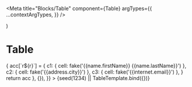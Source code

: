 

<Meta
  title="Blocks/Table"
  component={Table}
  argTypes={{
    ...contextArgTypes,
  }}
/>

  <Table {...props} iconSpriteUrl={iconSpriteUrl} />
)

# Table

<Canvas withSource="none">
  <Story
    name="Table"
    args={{
      themeName: 'light',
      accentScheme: 'teams',
      caption: fake('{{lorem.sentence}}'),
      captionVisuallyHidden: true,
      rowTitlingColumn: 'c1',
      columns: {
        c1: { title: 'Name' },
        c2: { title: 'Office' },
        c3: { title: 'Email', hideable: true },
      },
      rows: range(32).reduce((acc, r) => {
        acc[`r${r}`] = {
          c1: { cell: fake('{{name.firstName}} {{name.lastName}}') },
          c2: { cell: fake('{{address.city}}') },
          c3: { cell: fake('{{internet.email}}') },
        }
        return acc
      }, {}),
    }}
  >
    {seed(1234) || TableTemplate.bind({})}
  </Story>
</Canvas>

<ArgsTable story="Table" />
